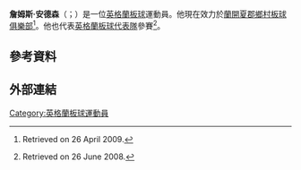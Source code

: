 {{Distinguish|詹姆斯·安德森}}
'''詹姆斯·安德森'''（{{lang-en|James Anderson}}；{{bd|1982年|7月30日||}}）是一位[[英格蘭|英格蘭]][[板球|板球]]運動員。他現在效力於[[蘭開夏郡鄉村板球俱樂部|蘭開夏郡鄉村板球俱樂部]]<ref>{{cite web |url=http://cricketarchive.com/Archive/Players/10/10687/a_Bowling_by_Team.html |title=List A bowling for each team by James Anderson |publisher=CricketArchive.com |access-date=2015-07-10 |archive-date=2010-12-27 |archive-url=https://web.archive.org/web/20101227014538/http://cricketarchive.com/Archive/Players/10/10687/a_Bowling_by_Team.html |dead-url=no }} Retrieved on 26 April 2009.</ref>。他也代表[[英格蘭板球代表隊|英格蘭板球代表隊]]參賽<ref name="broken finger">{{cite web |url=http://content-uk.cricinfo.com/england/content/story/285240.html |title=England delay Anderson decision |author=Cricinfo staff |publisher=Cricinfo.com |date=15 March 2007 |access-date=2015-07-10 |archive-date=2012-10-05 |archive-url=https://web.archive.org/web/20121005035223/http://content-uk.cricinfo.com/england/content/story/285240.html |dead-url=no }} Retrieved on 26 June 2008.</ref>。

== 參考資料 ==
{{Reflist}}

== 外部連結 ==

{{DEFAULTSORT:Anderson, James}}
[[Category:英格蘭板球運動員|Category:英格蘭板球運動員]]
{{UK-bio-stub}}